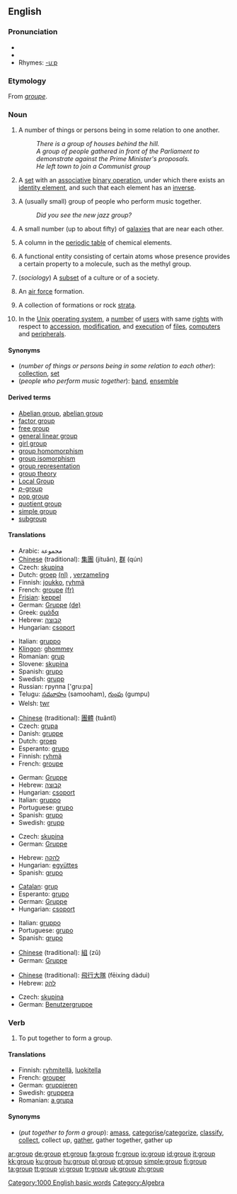 {{wikipediadab}}
==English==

===Pronunciation===
* {{audio|en-us-group.ogg|Audio (US)}}
* {{IPA|/gɹuːp/}}
* Rhymes: [[Rhymes:English:-uːp|-uːp]]

===Etymology===
From {{F.}} ''[[groupe]]''.

===Noun===
{{en-noun}}

# A number of things or persons being in some relation to one another.
#:''There is a group of houses behind the hill.''
#:''A group of people gathered in front of the Parliament to demonstrate against the Prime Minister's proposals.''
#:''He left town to join a Communist group''
# {{grouptheory}} A [[set]] with an [[associative]] [[binary operation]], under which there exists an [[identity element]], and such that each element has an [[inverse]].
# A (usually small) group of people who perform music together.
#:''Did you see the new jazz group?''
# {{astronomy}} A small number (up to about fifty) of [[galaxy|galaxies]] that are near each other.
# {{chemistry}} A column in the [[periodic table]] of chemical elements.
# {{chemistry}} A functional entity consisting of certain atoms whose presence provides a certain property to a molecule, such as the methyl group.
# (''sociology'') A [[subset]] of a culture or of a society.
# {{military}} An [[air force]] formation.
# {{geology}} A collection of formations or rock [[strata]].
# {{computing}} In the [[Unix]] [[operating system]], a [[number]] of [[user]]s with same [[right]]s with respect to [[accession]], [[modification]], and [[execution]] of [[file]]s, [[computer]]s and [[peripheral]]s.

====Synonyms====
*(''number of things or persons being in some relation to each other''): [[collection]], [[set]]
*(''people who perform music together''): [[band]], [[ensemble]]

====Derived terms====
*[[Abelian group]], [[abelian group]]
*[[factor group]]<!--mathematics-->
*[[free group]]<!--mathematics-->
*[[general linear group]]<!--mathematics-->
*[[girl group]]
*[[group homomorphism]]<!--mathematics-->
*[[group isomorphism]]<!--mathematics-->
*[[group representation]]<!--mathematics-->
*[[group theory]]<!--mathematics-->
*[[Local Group]]<!--astronomy-->
*[[p-group|''p''-group]]
*[[pop group]]<!--mathematics-->
*[[quotient group]]<!--mathematics-->
*[[simple group]]<!--mathematics-->
*[[subgroup]]

====Translations====

{{trans-top|number of things or persons being in some relation to each other}}
*Arabic: مجموعة
*[[Chinese]] (traditional): [[集團]] (jítuǎn), [[群]] (qún)
*Czech: [[skupina]] {{f}}
*Dutch: [[groep]] [[:nl:groep|(nl)]] {{f}}, [[verzameling]] {{f}}
*Finnish: [[joukko]], [[ryhmä]]
*French: [[groupe]] [[:fr:groupe|(fr)]] {{m}}
*[[Frisian]]: [[keppel]]
*German: [[Gruppe]] [[:de:Gruppe|(de)]] {{f}}
*Greek: [[ομάδα]] {{f}}
*Hebrew: [[קבוצה]] {{f}}
*Hungarian: [[csoport]]
{{trans-mid}}
*Italian: [[gruppo]] {{m}}
*[[Klingon]]: [[ghommey]]
*Romanian: [[grup]] {{n}}
*Slovene: [[skupina]] {{f}}
*Spanish: [[grupo]] {{m}}
*Swedish: [[grupp]] {{c}}
*Russian: группа ['gru:pa]
*Telugu: [[సమూహం]] (samooham), [[గుంపు]] (gumpu)
*Welsh: [[twr]]
{{trans-bottom}}

{{trans-top|in group theory}}
*[[Chinese]] (traditional): [[團體]] (tuǎntǐ)
*Czech: [[grupa]] {{f}}
*Danish: [[gruppe]]
*Dutch: [[groep]] {{f}}
*Esperanto: [[grupo#Esperanto|grupo]]
*Finnish: [[ryhmä]]
*French: [[groupe]] {{m}}
{{trans-mid}}
*German: [[Gruppe]] {{f}}
*Hebrew: [[קבוצה]] {{f}}
*Hungarian: [[csoport]]
*Italian: [[gruppo]] {{m}}
*Portuguese: [[grupo#Portuguese|grupo]] {{m}}
*Spanish: [[grupo#Spanish|grupo]] {{m}}
*Swedish: [[grupp]] {{c}}
{{trans-bottom}}

{{trans-top|people who perform music together}}
*Czech: [[skupina]] {{f}}
*German: [[Gruppe]] {{f}}
{{trans-mid}}
*Hebrew: [[להקה]] {{f}}
*Hungarian: [[együttes]]
*Spanish: [[grupo]] {{m}}
{{trans-bottom}}

{{trans-top|small number of galaxies}}
{{trans-mid}}
{{trans-bottom}}

{{trans-top|column in the periodic table}}
*[[Catalan]]: [[grup]]
*Esperanto: [[grupo#Esperanto|grupo]]
*German: [[Gruppe]] {{f}}
*Hungarian: [[csoport]]
{{trans-mid}}
*Italian: [[gruppo]] {{m}}
*Portuguese: [[grupo#Portuguese|grupo]] {{m}}
*Spanish: [[grupo#Spanish|grupo]] {{m}}
{{trans-bottom}}

{{trans-top|functional entity consisting of certain atoms whose presence provides a certain property to a molecule}}
{{trans-mid}}
{{trans-bottom}}

{{trans-top|subset of a culture or of a society}}
*[[Chinese]] (traditional): [[組]] (zǔ)
*German: [[Gruppe]] {{f}}
{{trans-mid}}
{{trans-bottom}}

{{trans-top|air force formation}}
*[[Chinese]] (traditional): [[飛行大隊]] (fēixíng dàduì)
*Hebrew: [[להק]] {{f}}
{{trans-mid}}
{{trans-bottom}}

{{trans-top|collection of formations or rock strata}}
{{trans-mid}}
{{trans-bottom}}

{{trans-top|in Unix}}
*Czech: [[skupina]] {{f}}
*German: [[Benutzergruppe]] {{f}}
{{trans-mid}}
{{trans-bottom}}

===Verb===
{{en-verb}}

# {{transitive}} To put together to form a group.

====Translations====
*Finnish: [[ryhmitellä]], [[luokitella]]
*French: [[grouper]]
*German: [[gruppieren]]
*Swedish: [[gruppera]]
*Romanian: [[a grupa]]

====Synonyms====
*(''put together to form a group''): [[amass]], [[categorise]]/[[categorize]], [[classify]], [[collect]], collect up, [[gather]], gather together, gather up

[[Category:1000 English basic words]]
[[Category:Algebra]]

[[ar:group]]
[[de:group]]
[[et:group]]
[[fa:group]]
[[fr:group]]
[[io:group]]
[[id:group]]
[[it:group]]
[[kk:group]]
[[ku:group]]
[[hu:group]]
[[pl:group]]
[[pt:group]]
[[simple:group]]
[[fi:group]]
[[ta:group]]
[[tt:group]]
[[vi:group]]
[[tr:group]]
[[uk:group]]
[[zh:group]]
